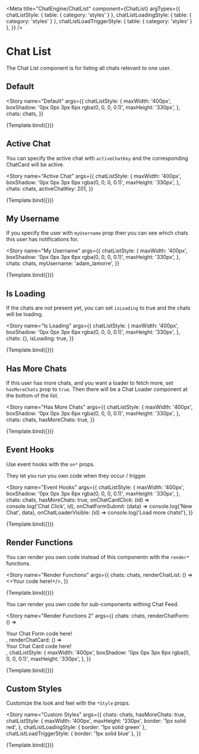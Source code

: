 

<Meta
  title="ChatEngine/ChatList"
  component={ChatList}
  argTypes={{
    chatListStyle: { table: { category: 'styles' } },
    chatListLoadingStyle: { table: { category: 'styles' } },
    chatListLoadTriggerStyle: { table: { category: 'styles' } },
  }}
/>


# Chat List

The Chat List component is for listing all chats relevant to one user.

## Default

<Story
  name="Default"
  args={{
    chatListStyle: {
      maxWidth: '400px',
      boxShadow: '0px 0px 3px 6px rgba(0, 0, 0, 0.1)',
      maxHeight: '330px',
    },
    chats: chats,
  }}
>
  {Template.bind({})}
</Story>

<ArgsTable story="Default" />

## Active Chat

You can specify the active chat with `activeChatKey` and the corresponding ChatCard will be active.

<Story
  name="Active Chat"
  args={{
    chatListStyle: {
      maxWidth: '400px',
      boxShadow: '0px 0px 3px 6px rgba(0, 0, 0, 0.1)',
      maxHeight: '330px',
    },
    chats: chats,
    activeChatKey: 201,
  }}
>
  {Template.bind({})}
</Story>

## My Username

If you specify the user with `myUsername` prop then you can see which chats this user has notifications for.

<Story
  name="My Username"
  args={{
    chatListStyle: {
      maxWidth: '400px',
      boxShadow: '0px 0px 3px 6px rgba(0, 0, 0, 0.1)',
      maxHeight: '330px',
    },
    chats: chats,
    myUsername: 'adam_lamorre',
  }}
>
  {Template.bind({})}
</Story>

## Is Loading

If the chats are not present yet, you can set `isLoading` to true and the chats will be loading.

<Story
  name="Is Loading"
  args={{
    chatListStyle: {
      maxWidth: '400px',
      boxShadow: '0px 0px 3px 6px rgba(0, 0, 0, 0.1)',
      maxHeight: '330px',
    },
    chats: {},
    isLoading: true,
  }}
>
  {Template.bind({})}
</Story>

## Has More Chats

If this user has more chats, and you want a loader to fetch more, set `hasMoreChats` prop to `true`. Then there will be a Chat Loader component at the bottom of the list.

<Story
  name="Has More Chats"
  args={{
    chatListStyle: {
      maxWidth: '400px',
      boxShadow: '0px 0px 3px 6px rgba(0, 0, 0, 0.1)',
      maxHeight: '330px',
    },
    chats: chats,
    hasMoreChats: true,
  }}
>
  {Template.bind({})}
</Story>

## Event Hooks

Use event hooks with the `on*` props.

They let you run you own code when they occur / trigger.

<Story
  name="Event Hooks"
  args={{
    chatListStyle: {
      maxWidth: '400px',
      boxShadow: '0px 0px 3px 6px rgba(0, 0, 0, 0.1)',
      maxHeight: '330px',
    },
    chats: chats,
    hasMoreChats: true,
    onChatCardClick: (id) => console.log('Chat Click', id),
    onChatFormSubmit: (data) => console.log('New Chat', data),
    onChatLoaderVisible: (id) => console.log('Load more chats!'),
  }}
>
  {Template.bind({})}
</Story>

## Render Functions

You can render you own code instead of this componentn with the `render*` functions.

<Story
  name="Render Functions"
  args={{
    chats: chats,
    renderChatList: () => <>Your code here!</>,
  }}
>
  {Template.bind({})}
</Story>

You can render you own code for sub-components withing Chat Feed.

<Story
  name="Render Functions 2"
  args={{
    chats: chats,
    renderChatForm: () => <div>Your Chat Form code here!</div>,
    renderChatCard: () => <div>Your Chat Card code here!</div>,
    chatListStyle: {
      maxWidth: '400px',
      boxShadow: '0px 0px 3px 6px rgba(0, 0, 0, 0.1)',
      maxHeight: '330px',
    },
  }}
>
  {Template.bind({})}
</Story>

## Custom Styles

Customize the look and feel with the `*Style` props.

<Story
  name="Custom Styles"
  args={{
    chats: chats,
    hasMoreChats: true,
    chatListStyle: {
      maxWidth: '400px',
      maxHeight: '330px',
      border: '1px solid red',
    },
    chatListLoadingStyle: { border: '1px solid green' },
    chatListLoadTriggerStyle: { border: '1px solid blue' },
  }}
>
  {Template.bind({})}
</Story>
